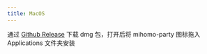 ```yaml
---
title: MacOS
---
```


通过 [Github Release](https://github.com/pompurin404/mihomo-party/releases/latest) 下载 dmg 包，打开后将 mihomo-party 图标拖入 Applications 文件夹安装